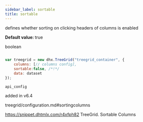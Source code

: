 ```yaml
---
sidebar_label: sortable
title: sortable
---
```



          


<Short>
 defines whether sorting on clicking headers of columns is enabled



</Short>


<strong>Default value: </strong>  true



<Type>
 boolean


</Type>


~~~js
 
var treegrid = new dhx.TreeGrid("treegrid_container", {
    columns: [// columns config],
    sortable:false, /*!*/  
    data: dataset
});


~~~
	api_config

<Descr>
 


</Descr>


 added in v6.4

 treegrid/configuration.md#sortingcolumns

 https://snippet.dhtmlx.com/r4xfph82	TreeGrid. Sortable Columns